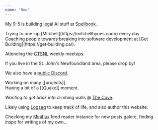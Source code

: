 ```yaml
---
name: "Now"
---
```


My 9-5 is building legal AI stuff at [Spellbook](https://spellbook.legal/).

<div class="ml-[2rem] mb-8">
Trying to one-up [Mitchell](https://mitchellhynes.com/) every day.

</div>
Coaching people towards breaking into software development at [Get Building](https://get-building.ca/).

Attending the [CTSNL](https://ctsnl.ca/) weekly meetups.

<div class="ml-[2rem] mb-8">
If you live in the St. John's Newfoundland area, please drop by!

We also have a [public Discord](http://discord.ctsnl.ca/).

</div>
Working on many [[projects]].

<div class="ml-[2rem] mb-8">
Having a bit of a [[Quake]] moment.

</div>
<div class="w-full h-4"></div>

_Wanting to get back into_ climbing walls @ [The Cove](https://www.covebouldering.com/).

<div class="w-full h-4"></div>

Likely using [Logseq](https://logseq.com/) to keep track of life, and also author this website.

Checking my [Miniflux](https://miniflux.app/) feed reader instance for new posts galore, finding inspo for writings of my own...

